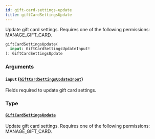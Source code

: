 ```yaml
---
id: gift-card-settings-update
title: giftCardSettingsUpdate
---
```



Update gift card settings. Requires one of the following permissions: MANAGE_GIFT_CARD.

```graphql
giftCardSettingsUpdate(
  input: GiftCardSettingsUpdateInput!
): GiftCardSettingsUpdate
```


### Arguments

#### `input` ([`GiftCardSettingsUpdateInput`](../../../developer/api-reference/inputs/gift-card-settings-update-input))

Fields required to update gift card settings.


### Type

#### [`GiftCardSettingsUpdate`](../../../developer/api-reference/objects/gift-card-settings-update) 

Update gift card settings. Requires one of the following permissions: MANAGE_GIFT_CARD.




